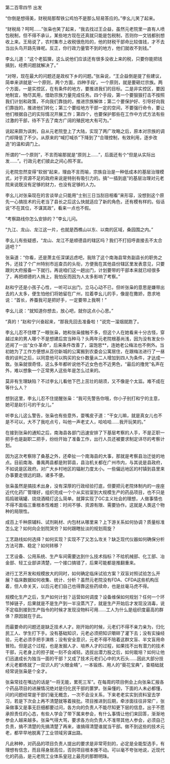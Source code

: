 

第二百零四节 出发

“你倒是想得美，财税局那帮铁公鸡怕不是那么轻易答应的。”李幺儿笑了起来。

“财税局？呵呵……”张枭也笑了起来，“我去找过王企益，虽然元老院里一直有人喷包税制，但不得不承认，某些地方现在还真就只能是包税制，否则你一文钱都别想收上来。王局说了，农村集市上收税很危险的，他的财税干部命比较值钱，才不去当出头鸟开路先锋呢。反正，你行政力量管不到的地方，他们就收不到钱。”

李幺儿道：“这个老狐狸，这么说他们应该还有很多没收上来的税，只要你能把钱搞到，经费问题就解决了。”

“对呀，现在最大的问题还是政权下乡的问题。”张枭说，“王企益倒是提了些建议，简单来讲就是‘一个原则，两个方面，四种手段’。一个原则，就是要砸烂宗族。两个方面，一是实控区，在有条件的地方，要推进我们的目标。二是非实控区，要因地制宜，物尽其用，借助宗族力量完成任务。四个手段，第一个要狠狠打击不按照我们计划和政策，不向我们靠拢的，推进宗族解体；第二个要保护好、引导好向我们靠拢的，推进他们转化；第三个要给地方干部一定的空间，不要强行命令，要让他们根据自己的实际情况开展工作；第四个，也要保护那些在工作中方式方法有些过激的干部，待不下去了南方广阔的殖民地大有可为。”

说起来颇为讽刺，自从元老院登上了大陆，实现了两广攻略之后，原本对宗族的调门却降低了不少。从原来的“喊打喊杀”下降到了“合理控制，有效利用，逐步改造”的温和调门上。

所谓的“一个原则”，不言而喻那就是“原则上……”，后面还有个“但是从实际出发……”。行政元老们彼此之间心照不宣。

元老院忽然变得“软弱”起来，理由不言而喻，宗族自治是一种低成本的基层治理模式，对于资源不足的政府来说是特别有吸引力的。搞“一插到底”的基层治理对元老院来说既没有足够的财力，也没有足够的人力。

李幺儿对张枭现在的言谈举止只能用“士别三日当刮目相看”来形容，没想到这个原先一心搞技术的元老当了县长之后这么快就适应了新的角色，还有模有样的。俗话说“不在其位，不谋其政”，看来一点也不假。

“考察路线你怎么安排的？”李幺儿问。

“九江、龙山、龙江这一片，也就是西樵山以东、以南的区域，桑园围之内。”

李幺儿有些疑惑，“龙山、龙江不是顺德县的辖区吗？我们不打招呼直接去不太合适吧？”

张枭道：“你看，还是萧主任深谋远虑吧，我除了这个南海县常务副县长的职务之外，还挂了个广州特别市巡查员的头衔，方便我在其他县份辖区里发表意见，只要跟刘大府报备一下就行。再说咱们这一趟出门，计划要带的干部本来就已经很多了，再把顺德的人捎上，我怕反而因为人太多影响了考察。”

赵和宁还是小孩子心性，一听可以出门，立马心动不已，但听张枭的意思是嫌带出去的人太多，便生怕他们将她留在广州，拉着李幺儿的手，像是在撒娇，恳求地说：“首长，养蚕我可是把好手，一定要带上我啊！”

李幺儿说：“就知道你想去，放心吧，就你这点小心思。”

“真的！”赵和宁兴奋起来，“那我先回去准备啦！”说完一溜烟就跑了。

李幺儿忍不住瞟了一眼张枭，她和张枭接触不多，但这个人在她看来十分古怪，穿越过来的男人哪个不是想建后宫当种马？头两年元老院根基尚浅，因为没有发女仆还闹了一出“女仆革命”，后来条件改善了，温饱思**，连她老公梅法也不例外。当初她为了工作方便想从百仞新城的公寓搬到农委会公寓居住，在跟梅法进行了一昼夜的谈判之后，以同意他可以购买的女仆数量从二人增加到四人为条件，才达成一致。张枭就很奇怪，这么多年都听说他不近女色也不近男色，“最后的撸党”名声在外，难以想象一个正常男人这些年是怎么过来的。

莫非有生理缺陷？不过李幺儿看他下巴上茁壮的胡须，又不像是个太监。难不成在等什么人？

想到这里，李幺儿忍不住提醒张枭：“我可先警告你哦，你小子别打和宁的主意，她可是赵引弓的干女儿。”

听李幺儿这么警告，张枭也有些意外，耍嘴皮子道：“干女儿嘛，就是真女儿也不是不可以，大不了我吃点亏，叫他一声老丈人，哈哈哈……我开玩笑的。”

在接到张枭的通知之后，南海县各部门迅速安排了下基层考察的人手，不是正职一把手也是副职二把手，纷纷开始了准备工作，出行人员还被要求制定详尽的考察计划。

因为这次考察除了桑基之外，还牵扯一个南海县的大事，那就是考察县治迁徙的地点。目前南海、番禺两县都是附郭县，县治机关都在广州市内，与其说是县政府，不如说是区政府。对广大乡村地区的辐射力度太小。一些偏远地区的村镇到县里来办事要走很远的路，诸多不便。

张枭虽然是搞技术出身，没有深厚的行政经验打底，但要把元老院体制内的一座座近代化药厂管理好，组织完成一个个从实验室到大规模生产的药品项目，也不只是捣捣玻璃罐、烧烧酒精灯这么简单。就算实现了GC主义社会的理想，人做事情也不得不面临三重根本性难题：时间不够、资源有限、需要协作。这就是人类这个物种的局限性。

成百上千种原辅料、试剂耗材、内包材从哪里来？上下游关系如何协调？质量标准怎么定？如何向企划院哭穷？如何跟瞎扯淡的规划周旋？

工艺路线如何选择？如何实现？实现不了又怎么攻关？缺乏现代仪器如何确保分析方法可靠、稳定？如何转移？

工艺设备、公用系统、生产车间需要达到什么技术指标？不给机械部、化工部、冶金部、轻工业部讲清楚，一个接口搞错了，后果可能都是推翻重来。

进行工艺开发和规模放大的同时，如何确定临床试验方案？双盲对照试验怎么开展？临床数据如何收集、统计、分析？虽然元老院没有FDA、CFDA这些机构压着，但人命关天，以后元老们自己也得靠这些药续命，也是丝毫马虎不得。

规模化生产之后，生产如何计划？运营如何调度？设备维保如何规划？任何一个环节掉链子，后果就是不是生产到一半没蒸汽了，就是生产开始后才发现没消毒，说不定临到接到生产指令的时候才发现没物料可用……工人为什么是组织度最高的群体？原因就在于此。

而最要命的问题还是缺乏技术人才。刚开始的时候，元老们不得不亲力亲为，归化民工人、学生打下手。没有基础知识，元老必须把知识嚼碎了灌下去；没有实操经验，元老必须手把手演练；没有安全意识，元老不得不陪着这群文盲、半文盲用命冒险。但是这个过程，也是发掘人才、培养人才的过程，如果找不出有潜力的技术干部，元老身上的担子就一刻不会减轻。选拔出潜力股之后，如何栽培？如何让他们迅速成长为独当一面的干部？又成了技术元老们心中的大石头……因此大部分技术元老都练就了一双识人的“火眼金睛”，一本锻炼、用人的“葵花宝典”，查梧础就经常说张枭是个全才。

张枭常挂在嘴边的话是“一将无能，累死三军”。在每周的项目例会上向张枭汇报各个药品项目的进展情况绝对是归化民干部的噩梦。张枭懂的，下面的人未必都懂，问的问题经常是干部们毫无概念，一次不会没关系，下来老老实实到资料室去学习，若是下次会上再不清楚就等着挨批。项目推进到后期，牵涉面往往非常广，张枭做事又是事无巨细都要过问，各方向的负责人不能尽知更下层的信息，出于不愿承担责任的心态，有些人学会了带下属来参会，有什么事情让他们来回答，渐渐地参会人越来越多。张枭气得大骂，要求各方向负责人不准带其他人参会，必须自己负责，搞不清楚的先搞清楚了再来，谁搞得清楚谁就当干部。做不到这些的技术元老，都早早地脱离了工业领域另谋出路。

凡此种种，对药品的项目负责人提出的要求是非常苛刻的，必定是全能型选手，有理想有信念，而且得身居高位，否则项目根本推不动。可以毫不夸张地说，近现代化的药品，是元老院工业体系皇冠上最亮的那颗明珠。

